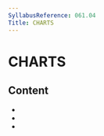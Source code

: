 ```yaml
---
SyllabusReference: 061.04
Title: CHARTS
---
```


# CHARTS

## Content

- <Link href="061.04.01" />
- <Link href="061.04.02" />
- <Link href="061.04.03" />
